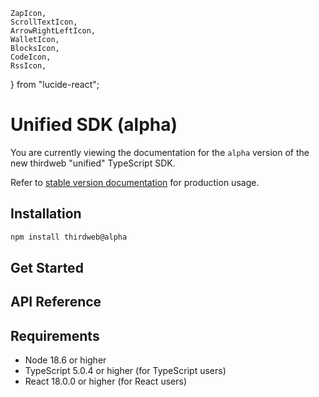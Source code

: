 	ZapIcon,
	ScrollTextIcon,
	ArrowRightLeftIcon,
	WalletIcon,
	BlocksIcon,
	CodeIcon,
	RssIcon,
} from "lucide-react";

# Unified SDK (alpha)

<Callout title='Alpha Release' variant='danger'>

You are currently viewing the documentation for the `alpha` version of the new thirdweb "unified" TypeScript SDK.

Refer to [stable version documentation](/typescript-sdks/) for production usage.

</Callout>

## Installation

```bash
npm install thirdweb@alpha
```

## Get Started

<Stack>
<ArticleIconCard
	title="Client"
	icon={ZapIcon}
	href="/typescript/v5/client"
  description="Entry point to the thirdweb SDK. It is required for all other actions."
/>

<ArticleIconCard
	title="Chain"
	icon={RssIcon}
	href="/typescript/v5/chain"
	description="Connect to any EVM chain"
/>

<ArticleIconCard
	title="Contract"
	icon={ScrollTextIcon}
	href="/typescript/v5/contract"
	description="Smart contract interface for creating transactions and read contract state"
/>

<ArticleIconCard
	title="Transactions"
	icon={ArrowRightLeftIcon}
	href="/typescript/v5/transactions"
	description="Interact with smart contracts"
/>

<ArticleIconCard
	title="Wallets"
	icon={WalletIcon}
	href="/typescript/v5/wallets"
	description="Connect and Interact with wallets"
/>

<ArticleIconCard
	title="Extensions"
	icon={BlocksIcon}
	href="/typescript/v5/extensions"
	description="Pre-compiled transactions for common actions"
/>

<ArticleIconCard
	title="React"
	icon={ReactIcon}
	href="/typescript/v5/react"
	description="React components and hooks"
/>

</Stack>

## API Reference

<Stack>

<ArticleIconCard
	title="Full SDK Reference"
	icon={CodeIcon}
	href="/references/typescript/v5"
/>

</Stack>

## Requirements

- Node 18.6 or higher
- TypeScript 5.0.4 or higher (for TypeScript users)
- React 18.0.0 or higher (for React users)
